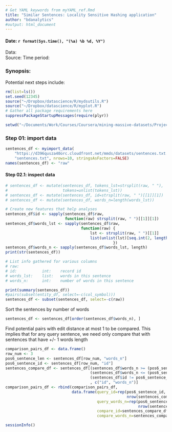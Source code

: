 ```yaml
---
# Get YAML keywords from myYAML_ref.Rmd
title: "Similar Sentences: Locality Sensitive Hashing application"
author: "bdanalytics"
#output: html_document
---
```

#### Date: `r format(Sys.time(), "(%a) %b %d, %Y")`

Data:   
Source: 
Time period: 

### Synopsis:

Potential next steps include:

```r
rm(list=ls())
set.seed(12345)
source("~/Dropbox/datascience/R/mydsutils.R")
source("~/Dropbox/datascience/R/myplot.R")
# Gather all package requirements here
suppressPackageStartupMessages(require(plyr))
```

```r
setwd("~/Documents/Work/Courses/Coursera/mining-massive-datasets/Project/similar-sentences")
```

### Step 01: import data
```r
sentences_df <- myimport_data(
    "https://d396qusza40orc.cloudfront.net/mmds/datasets/sentences.txt.zip", 
    "sentences.txt", nrows=10, stringsAsFactors=FALSE)
names(sentences_df) <- "raw"
```

#### Step 02.1: inspect data
```r
# sentences_df <- mutate(sentences_df, tokens_lst=strsplit(raw, " "), 
#                        tokens=unlist(tokens_lst))
# sentences_df <- mutate(sentences_df, id=strsplit(raw, " ")[[1]][1])
# sentences_df <- mutate(sentences_df, words_n=length(words_lst))

# Create new features that help analyses
sentences_df$id <- sapply(sentences_df$raw, 
                          function(raw) strsplit(raw, " ")[[1]][1])
sentences_df$words_lst <- sapply(sentences_df$raw, 
                                 function(raw) { 
                                     lst <- strsplit(raw, " ")[[1]]
                                     list(unlist(lst)[seq.int(2, length(lst))])
                                               })
sentences_df$words_n <- sapply(sentences_df$words_lst, length)
print(str(sentences_df))

# List info gathered for various columns
# raw:
# id:           int:    record id
# words_lst:    list:   words in this sentence
# words_n:      int:    number of words in this sentence

print(summary(sentences_df))
#pairs(subset(entity_df, select=-c(col_symbol)))
sentences_df <- subset(sentences_df, select=-c(raw))
```

Sort the sentences by number of words
```r
sentences_df <- sentences_df[order(sentences_df$words_n), ]
```

Find potential pairs with edit distance at most 1 to be compared. 
This implies that for any query sentence, we need only compare that with sentences that have +/- 1 words length 
```r
comparison_pairs_df <- data.frame()
row_num <- 3
pos6_sentence_len <- sentences_df[row_num, "words_n"]
pos6_sentence_id <- sentences_df[row_num, "id"]
sentences_compare_df <- sentences_df[(sentences_df$words_n >= (pos6_sentence_len - 1)) & 
                                     (sentences_df$words_n <= (pos6_sentence_len + 1)) & 
                                     (sentences_df$id != pos6_sentence_id)     
                                     , c("id", "words_n")]
comparison_pairs_df <- rbind(comparison_pairs_df, 
                             data.frame(query_id=rep(pos6_sentence_id, 
                                                     nrow(sentences_compare_df)),
                                        query_words_n=rep(pos6_sentence_len, 
                                                          nrow(sentences_compare_df)),
                                        compare_id=sentences_compare_df$id,
                                        compare_words_n=sentences_compare_df$words_n))
```

```r
sessionInfo()
```
